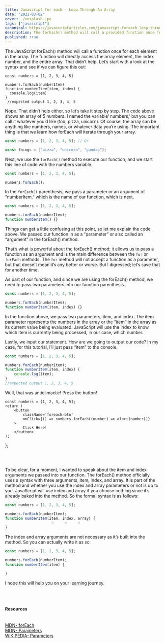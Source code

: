 ```yaml
---
title: Javascript for each - Loop Through An Array
date: "2021-03-02"
cover: ./unsplash.jpg
tags: ["javascript"]
canonical: https://javascriptarticles.com/javascript-foreach-loop-through-an-array/
description: The forEach() method will call a provided function once for each element in the array. The function will have direct access to the array element, the index number, and the entire array.
published: true
---
```



The JavaScript forEach() method will call a function once for each element in the array. The function will directly access the array element, the index number, and the entire array. That didn’t help. Let’s start with a look at the syntax and see if we can figure this out:

```
const numbers = [1, 2, 3, 4, 5]

numbers.forEach(numberItem)
function numberItem(item, index) {
  console.log(item)
}
 //expected output 1, 2, 3, 4, 5
```

Nope. That didn’t help either, so let’s take it step by step. The code above shows an array of 5 numbers. I named the variable’ numbers,’ but you can call it whatever you’d like (foo, pizza, unicorn). Of course, the array can be anything like numbers, names, or whatever data you’re using. The important thing is that we learn how forEach will iterate through your array.

```js
const numbers = [1, 2, 3, 4, 5]; // Or

const things = ["pizza", "unicorn", "pandas"];
```

Next, we use the `forEach()` method to execute our function, and we start this line of code with the numbers variable.

```js
const numbers = [1, 2, 3, 4, 5];

numbers.forEach();
```

In the `forEach()` parenthesis, we pass a parameter or an argument of “numberItem,” which is the name of our function, which is next.

```js
const numbers = [1, 2, 3, 4, 5];

numbers.forEach(numberItem);
function numberItem() {}
```

Things can get a little confusing at this point, so let me explain the code above. We passed our function in as a “parameter” or also called an “argument” in the forEach() method. 

That’s what is powerful about the forEach() method; it allows us to pass a function as an argument and is the main difference between the `for` or `forEach` methods. The `for` method will not accept a function as a parameter, but that doesn’t mean it’s any better or worse. But I digressed; let’s save that for another time. 

As part of our function, and since we are using the forEach() method, we need to pass two parameters into our function parenthesis.

```js
const numbers = [1, 2, 3, 4, 5];

numbers.forEach(numberItem);
function numberItem(item, index) {}
```

In the function above, we pass two parameters, item, and index. The item parameter represents the numbers in the array or the “item” in the array as its current value being evaluated. JavaScript will use the index to know which item is currently being processed, in our case, which number.

Lastly, we input our statement. How are we going to output our code? In my case, for this tutorial, I’ll just pass “item” to the console.

```js
const numbers = [1, 2, 3, 4, 5];

numbers.forEach(numberItem);
function numberItem(item, index) {
	console.log(item);
}
//expected output 1, 2, 3, 4, 5
```

Well, that was anticlimactic! Press the button!

	const numbers = [1, 2, 3, 4, 5];
	return (
		<button
			className='foreach-btn'
			onClick={() => numbers.forEach((number) => alert(number))}
		>
			Click Here!
		</button>
	);
};

<ForEachButton />

<br />
<br />

To be clear, for a moment, I wanted to speak about the item and index arguments we passed into our function. The forEach() method officially uses a syntax with three arguments, item, index, and array. It is part of the method and whether you use the index and array parameters or not is up to you. JavaScript will use index and array if you choose nothing since it’s already baked into the method. So the formal syntax is as follows:

```js
const numbers = [1, 2, 3, 4, 5];

numbers.forEach(numberItem);
function numberItem(item, index, array) {
                     ☝️     ☝️     ☝️
}
```

The index and array arguments are not necessary as it’s built into the method. So you can actually write it as so:

```js
const numbers = [1, 2, 3, 4, 5];

numbers.forEach(numberItem);
function numberItem(item) {

}
```

I hope this will help you on your learning journey.

<br />
<br />

<Card>
<h4>Resources</h4>
<br />
<a className="footnote" href="https://developer.mozilla.org/en-US/docs/Web/JavaScript/Reference/Global_Objects/Array/forEach">MDN- forEach</a><br />
<a className="footnote" href="https://developer.mozilla.org/en-US/docs/Glossary/Parameter">MDN- Parameters</a><br />
<a className="footnote" href="https://en.wikipedia.org/wiki/Parameter_(computer_programming)">WIKIPEDIA- Parameters</a><br />

</Card>

